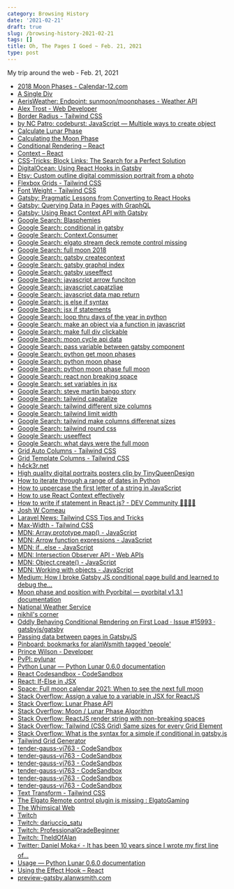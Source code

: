```yaml
---
category: Browsing History
date: '2021-02-21'
draft: true
slug: /browsing-history-2021-02-21
tags: []
title: Oh, The Pages I Goed ~ Feb. 21, 2021
type: post
---
```



My trip around the web - Feb. 21, 2021

- [2018 Moon Phases - Calendar-12.com](https://www.calendar-12.com/moon_phases/2018)
- [A Single Div](https://a.singlediv.com/)
- [AerisWeather: Endpoint: sunmoon/moonphases - Weather API](https://www.aerisweather.com/support/docs/api/reference/endpoints/sunmoon-moonphases/)
- [Alex Trost - Web Developer](https://www.atrost.com/til)
- [Border Radius - Tailwind CSS](https://tailwindcss.com/docs/border-radius)
- [by NC Patro: codeburst: JavaScript — Multiple ways to create object](https://codeburst.io/various-ways-to-create-javascript-object-9563c6887a47)
- [Calculate Lunar Phase](https://gist.github.com/miklb/ed145757971096565723)
- [Calculating the Moon Phase](http://jivebay.com/calculating-the-moon-phase/)
- [Conditional Rendering – React](https://reactjs.org/docs/conditional-rendering.html)
- [Context – React](https://reactjs.org/docs/context.html)
- [CSS-Tricks: Block Links: The Search for a Perfect Solution](https://css-tricks.com/block-links-the-search-for-a-perfect-solution/#method-4-sprinkle-javascript-on-the-second-method)
- [DigitalOcean: Using React Hooks in Gatsby](https://www.digitalocean.com/community/tutorials/gatsbyjs-react-hooks-gatsby)
- [Etsy: Custom outline digital commission portrait from a photo](https://www.etsy.com/listing/629748195/custom-outline-digital-commission?ref=shop_home_active_3&frs=1)
- [Flexbox Grids - Tailwind CSS](https://www.tailwindcss.cn/components/flexbox-grids/)
- [Font Weight - Tailwind CSS](https://tailwindcss.com/docs/font-weight)
- [Gatsby: Pragmatic Lessons from Converting to React Hooks](https://www.gatsbyjs.com/blog/2019-02-07-pragmatic-lessons-from-converting-to-react-hooks/)
- [Gatsby: Querying Data in Pages with GraphQL](https://www.gatsbyjs.com/docs/how-to/querying-data/page-query/)
- [Gatsby: Using React Context API with Gatsby](https://www.gatsbyjs.com/blog/2019-01-31-using-react-context-api-with-gatsby/)
- [Google Search: Blasphemies](https://www.google.com/search?client=safari&rls=en&q=Blastphamies&ie=UTF-8&oe=UTF-8)
- [Google Search: conditional in gatsby](https://www.google.com/search?client=safari&rls=en&q=conditional+in+gatsby&ie=UTF-8&oe=UTF-8)
- [Google Search: Context.Consumer](https://www.google.com/search?client=safari&rls=en&q=Context.Consumer&ie=UTF-8&oe=UTF-8)
- [Google Search: elgato stream deck remote control missing](https://www.google.com/search?client=safari&rls=en&q=elgato+stream+deck+remote+control+missing&ie=UTF-8&oe=UTF-8)
- [Google Search: full moon 2018](https://www.google.com/search?client=safari&rls=en&q=full+moon+2018&ie=UTF-8&oe=UTF-8)
- [Google Search: gatsby createcontext](https://www.google.com/search?client=safari&rls=en&q=gatsby+createcontext&ie=UTF-8&oe=UTF-8)
- [Google Search: gatsby graphql index](https://www.google.com/search?client=safari&rls=en&q=gatsby+graphql+index&ie=UTF-8&oe=UTF-8)
- [Google Search: gatsby useeffect](https://www.google.com/search?client=safari&rls=en&q=gatsby+useeffect&ie=UTF-8&oe=UTF-8)
- [Google Search: javascript arrow funciton](https://www.google.com/search?client=safari&rls=en&q=javascript+arrow+funciton&ie=UTF-8&oe=UTF-8)
- [Google Search: javascript capatzliae](https://www.google.com/search?client=safari&rls=en&q=javascript+capatzliae&ie=UTF-8&oe=UTF-8)
- [Google Search: javascript data map return](https://www.google.com/search?client=safari&rls=en&q=javascript+data+map+return&ie=UTF-8&oe=UTF-8)
- [Google Search: js else if syntax](https://www.google.com/search?client=safari&rls=en&q=js+else+if+syntax&ie=UTF-8&oe=UTF-8)
- [Google Search: jsx if statements](https://www.google.com/search?client=safari&rls=en&q=jsx+if+statements&ie=UTF-8&oe=UTF-8)
- [Google Search: loop thru days of the year in python](https://www.google.com/search?client=safari&rls=en&q=loop+thru+days+of+the+year+in+python&ie=UTF-8&oe=UTF-8)
- [Google Search: make an object via a function in javascript](https://www.google.com/search?client=safari&rls=en&q=make+an+object+via+a+function+in+javascript&ie=UTF-8&oe=UTF-8)
- [Google Search: make full div clickable](https://www.google.com/search?client=safari&rls=en&q=make+full+div+clickable&ie=UTF-8&oe=UTF-8)
- [Google Search: moon cycle api data](https://www.google.com/search?client=safari&rls=en&q=moon+cycle+api+data&ie=UTF-8&oe=UTF-8)
- [Google Search: pass variable between gatsby component](https://www.google.com/search?client=safari&rls=en&q=pass+variable+between+gatsby+component&ie=UTF-8&oe=UTF-8)
- [Google Search: python get moon phases](https://www.google.com/search?client=safari&rls=en&q=python+get+moon+phases&ie=UTF-8&oe=UTF-8)
- [Google Search: python moon phase](https://www.google.com/search?client=safari&rls=en&q=python+moon+phase&ie=UTF-8&oe=UTF-8)
- [Google Search: python moon phase full moon](https://www.google.com/search?client=safari&rls=en&q=python+moon+phase+full+moon&ie=UTF-8&oe=UTF-8)
- [Google Search: react non breaking space](https://www.google.com/search?client=safari&rls=en&q=react+non+breaking+space&ie=UTF-8&oe=UTF-8)
- [Google Search: set variables in jsx](https://www.google.com/search?client=safari&rls=en&q=set+varilabes+in+jsz&ie=UTF-8&oe=UTF-8)
- [Google Search: steve martin bango story](https://www.google.com/search?client=safari&rls=en&q=steve+martin+bango+story&ie=UTF-8&oe=UTF-8)
- [Google Search: tailwind capatalize](https://www.google.com/search?client=safari&rls=en&q=tailwind+capatalize&ie=UTF-8&oe=UTF-8)
- [Google Search: tailwind different size columns](https://www.google.com/search?client=safari&rls=en&q=tailwind+different+size+columns&ie=UTF-8&oe=UTF-8)
- [Google Search: tailwind limit width](https://www.google.com/search?client=safari&rls=en&q=tailwind+limit+width&ie=UTF-8&oe=UTF-8)
- [Google Search: tailwind make columns differenat sizes](https://www.google.com/search?client=safari&rls=en&q=tailwind+make+columns+differenat+sizes&ie=UTF-8&oe=UTF-8)
- [Google Search: tailwind round css](https://www.google.com/search?newwindow=1&client=safari&rls=en&ei=MTQzYP6zMoWC5wKQjrHgDQ&q=tailwind+round+css&oq=tailwind+round+css&gs_lcp=Cgdnd3Mtd2l6EAMyBggAEBYQHjIGCAAQFhAeMgYIABAWEB46BwgAEEcQsAM6AggAOgQIABAKOggIABAIEA0QHlD-HFiZI2DnJWgBcAJ4AIABsAGIAaQEkgEDMy4ymAEAoAEBqgEHZ3dzLXdpesgBCMABAQ&sclient=gws-wiz&ved=0ahUKEwi-kLX51PzuAhUFwVkKHRBHDNwQ4dUDCAw&uact=5)
- [Google Search: useeffect](https://www.google.com/search?client=safari&rls=en&q=useeffect&ie=UTF-8&oe=UTF-8)
- [Google Search: what days were the full moon](https://www.google.com/search?client=safari&rls=en&q=what+days+were+the+full+moon&ie=UTF-8&oe=UTF-8)
- [Grid Auto Columns - Tailwind CSS](https://tailwindcss.com/docs/grid-auto-columns)
- [Grid Template Columns - Tailwind CSS](https://tailwindcss.com/docs/grid-template-columns)
- [h4ck3r.net](https://h4ck3r.net/)
- [High quality digital portraits posters clip by TinyQueenDesign](https://www.etsy.com/shop/TinyQueenDesign)
- [How to iterate through a range of dates in Python](https://www.kite.com/python/answers/how-to-iterate-through-a-range-of-dates-in-python)
- [How to uppercase the first letter of a string in JavaScript](https://flaviocopes.com/how-to-uppercase-first-letter-javascript/)
- [How to use React Context effectively](https://kentcdodds.com/blog/how-to-use-react-context-effectively)
- [How to write if statement in React.js? - DEV Community 👩‍💻👨‍💻](https://dev.to/duomly/how-to-write-if-statement-in-react-js-3j9e)
- [Josh W Comeau](https://www.joshwcomeau.com/)
- [Laravel News: Tailwind CSS Tips and Tricks](https://laravel-news.com/tailwind-css-tips-and-tricks)
- [Max-Width - Tailwind CSS](https://tailwindcss.com/docs/max-width)
- [MDN: Array.prototype.map() - JavaScript](https://developer.mozilla.org/en-US/docs/Web/JavaScript/Reference/Global_Objects/Array/map)
- [MDN: Arrow function expressions - JavaScript](https://developer.mozilla.org/en-US/docs/Web/JavaScript/Reference/Functions/Arrow_functions)
- [MDN: if...else - JavaScript](https://developer.mozilla.org/en-US/docs/Web/JavaScript/Reference/Statements/if...else)
- [MDN: Intersection Observer API - Web APIs](https://developer.mozilla.org/en-US/docs/Web/API/Intersection_Observer_API)
- [MDN: Object.create() - JavaScript](https://developer.mozilla.org/en-US/docs/Web/JavaScript/Reference/Global_Objects/Object/create)
- [MDN: Working with objects - JavaScript](https://developer.mozilla.org/en-US/docs/Web/JavaScript/Guide/Working_with_Objects)
- [Medium: How I broke Gatsby JS conditional page build and learned to debug the...](https://andreasheissenberger.medium.com/how-i-broke-gatsby-js-conditional-page-build-and-learned-to-debug-the-tool-chain-edfd4cfa3ae)
- [Moon phase and position with Pyorbital — pyorbital v1.3.1 documentation](https://pyorbital.readthedocs.io/en/feature-moon-phase/moon_calculations.html)
- [National Weather Service](https://www.weather.gov/)
- [nikhil's corner](https://niksethi.com/)
- [Oddly Behaving Conditional Rendering on First Load · Issue #15993 · gatsbyjs/gatsby](https://github.com/gatsbyjs/gatsby/issues/15993)
- [Passing data between pages in GatsbyJS](https://www.rodrigoplp.com/blog/passing-data-between-pages-in-gatsbyjs)
- [Pinboard: bookmarks for alanWsmith tagged 'people'](https://pinboard.in/u:alanWsmith/t:People/)
- [Prince Wilson - Developer](https://prince.dev/)
- [PyPI: pylunar](https://pypi.org/project/pylunar/)
- [Python Lunar — Python Lunar 0.6.0 documentation](https://pylunar.readthedocs.io/en/latest/)
- [React Codesandbox - CodeSandbox](https://codesandbox.io/s/react-codesandbox-je6cc?file=/src/count-context.js:0-1221)
- [React: If-Else in JSX](https://react-cn.github.io/react/tips/if-else-in-JSX.html)
- [Space: Full moon calendar 2021: When to see the next full moon](https://www.space.com/16830-full-moon-calendar.html)
- [Stack Overflow: Assign a value to a variable in JSX for ReactJS](https://stackoverflow.com/questions/46582771/assign-a-value-to-a-variable-in-jsx-for-reactjs)
- [Stack Overflow: Lunar Phase API](https://stackoverflow.com/questions/9318328/lunar-phase-api)
- [Stack Overflow: Moon / Lunar Phase Algorithm](https://stackoverflow.com/questions/2526815/moon-lunar-phase-algorithm)
- [Stack Overflow: ReactJS render string with non-breaking spaces](https://stackoverflow.com/questions/24432576/reactjs-render-string-with-non-breaking-spaces)
- [Stack Overflow: Tailwind (CSS Grid) Same sizes for every Grid Element](https://stackoverflow.com/questions/64949286/tailwind-css-grid-same-sizes-for-every-grid-element)
- [Stack Overflow: What is the syntax for a simple if conditional in gatsby.js](https://stackoverflow.com/questions/53508119/what-is-the-syntax-for-a-simple-if-conditional-in-gatsby-js)
- [Tailwind Grid Generator](https://tailwindgrids.com/#/)
- [tender-gauss-vj763 - CodeSandbox](https://codesandbox.io/s/tender-gauss-vj763?file=/src/pages/index.js)
- [tender-gauss-vj763 - CodeSandbox](https://codesandbox.io/s/tender-gauss-vj763?file=/src/components/new.js)
- [tender-gauss-vj763 - CodeSandbox](https://codesandbox.io/s/tender-gauss-vj763?file=/src/pages/index.js:115-208)
- [tender-gauss-vj763 - CodeSandbox](https://codesandbox.io/s/tender-gauss-vj763?file=/src/components/layout.js:0-1200)
- [tender-gauss-vj763 - CodeSandbox](https://codesandbox.io/s/tender-gauss-vj763?file=/src/components/new.js:133-172)
- [tender-gauss-vj763 - CodeSandbox](https://codesandbox.io/s/tender-gauss-vj763?file=/src/components/new.js:12-28)
- [Text Transform - Tailwind CSS](https://tailwindcss.com/docs/text-transform)
- [The Elgato Remote control plugin is missing : ElgatoGaming](https://www.reddit.com/r/ElgatoGaming/comments/bdyt72/the_elgato_remote_control_plugin_is_missing/)
- [The Whimsical Web](https://whimsical.club/)
- [Twitch](https://clips.twitch.tv/create)
- [Twitch: dariuccio_satu](https://www.twitch.tv/dariuccio_satu)
- [Twitch: ProfessionalGradeBeginner](https://www.twitch.tv/professionalgradebeginner)
- [Twitch: TheIdOfAlan](https://www.twitch.tv/videos/921982630)
- [Twitter: Daniel Moka⚡ - It has been 10 years since I wrote my first line of...](https://twitter.com/dmokafa/status/1363458793661755397)
- [Usage — Python Lunar 0.6.0 documentation](https://pylunar.readthedocs.io/en/latest/usage.html)
- [Using the Effect Hook – React](https://reactjs.org/docs/hooks-effect.html)
- [‎preview-gatsby.alanwsmith.com](http://preview-gatsby.alanwsmith.com/)